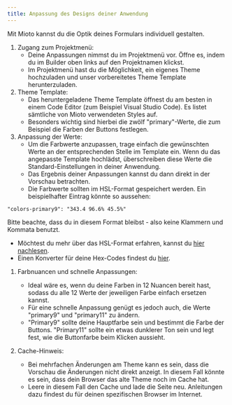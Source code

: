 ```yaml
---
title: Anpassung des Designs deiner Anwendung
---
```


Mit Mioto kannst du die Optik deines Formulars individuell gestalten.

1. Zugang zum Projektmenü:
   * Deine Anpassungen nimmst du im Projektmenü vor. Öffne es, indem du im Builder oben links auf den Projektnamen klickst.
   * Im Projektmenü hast du die Möglichkeit, ein eigenes Theme hochzuladen und unser vorbereitetes Theme Template herunterzuladen.
2. Theme Template:
   * Das heruntergeladene Theme Template öffnest du am besten in einem Code Editor (zum Beispiel Visual Studio Code). Es listet sämtliche von Mioto verwendeten Styles auf.
   * Besonders wichtig sind hierbei die zwölf "primary"-Werte, die zum Beispiel die Farben der Buttons festlegen.
3. Anpassung der Werte:
   * Um die Farbwerte anzupassen, trage einfach die gewünschten Werte an der entsprechenden Stelle im Template ein. Wenn du das angepasste Template hochlädst, überschreiben diese Werte die Standard-Einstellungen in deiner Anwendung.
   * Das Ergebnis deiner Anpassungen kannst du dann direkt in der Vorschau betrachten.
   * Die Farbwerte sollten im HSL-Format gespeichert werden. Ein beispielhafter Eintrag könnte so aussehen:

```
"colors-primary9": "343.4 96.6% 45.5%"
```

Bitte beachte, dass du in diesem Format bleibst - also keine Klammern und Kommata benutzt.

* Möchtest du mehr über das HSL-Format erfahren, kannst du [hier nachlesen](https://cloudfour.com/thinks/hsl-a-color-format-for-humans/ "").
* Einen Konverter für deine Hex-Codes findest du [hier](https://htmlcolors.com/hex-to-hsl "").

1. Farbnuancen und schnelle Anpassungen:
   * Ideal wäre es, wenn du deine Farben in 12 Nuancen bereit hast, sodass du alle 12 Werte der jeweiligen Farbe einfach ersetzen kannst.
   * Für eine schnelle Anpassung genügt es jedoch auch, die Werte "primary9" und "primary11" zu ändern.
   * "Primary9" sollte deine Hauptfarbe sein und bestimmt die Farbe der Buttons. "Primary11" sollte ein etwas dunklerer Ton sein und legt fest, wie die Buttonfarbe beim Klicken aussieht.

2. Cache-Hinweis:
   * Bei mehrfachen Änderungen am Theme kann es sein, dass die Vorschau die Änderungen nicht direkt anzeigt. In diesem Fall könnte es sein, dass dein Browser das alte Theme noch im Cache hat.
   * Leere in diesem Fall den Cache und lade die Seite neu. Anleitungen dazu findest du für deinen spezifischen Browser im Internet.